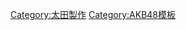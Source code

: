 {{Navbox
|bodyclass=hlist

| name   = 大島優子
| title  = [[大島優子|<font color="#ffffff">大島優子</font>]]
| titlestyle=background:#0047AB; color:white;  
| groupstyle=background:#B0C4DE; 
|group1 = {{center|連續劇}}
|list1 = 
*{{link-ja|小雞們的天使|ひよこたちの天使}}
*[[處女之路 (電視劇)|處女之路]]
*[[西洋骨董洋菓子店 (電視劇)|西洋骨董洋菓子店]]
*{{link-ja|東京庭院獨門獨戶|東京庭付き一戸建て}}
*{{link-ja|律師 一之瀬凛子|弁護士 一之瀬凛子}}系列
*{{link-ja|隨風飄舞的塑膠布|風に舞い上がるビニールシート}}
*[[馬路須加學園]]
*[[轉職必勝班]]
*[[靈能力者 小田霧響子的謊言]]
*[[來自櫻花的信 ～AKB48 各自的畢業故事～]]
*[[馬路須加學園2]]
*[[我無法戀愛的理由]]
*[[青蛙公主 (日本電視劇)|青蛙公主]]
*[[安堂机器人]]
*[[錢的戰爭 (日本電視劇)|錢的戰爭]]
*'''[[脫黑～不再當黑社會～]]'''
*[[東京白日夢女#連續劇|東京白日夢女]]
*[[緋紅 (電視劇)|緋紅]]
|group2 = {{center|單集電視劇}}
|list2 = 
*[[女人一代記#杉村春子|惡女的一生～和戲劇結婚的女演員 杉村春子的生涯～]]
*'''[[毛骨悚然撞鬼經驗|毛骨悚然撞鬼經驗 2010夏SP]] '''
*{{link-ja|黑板～與時代戰鬥的教師們 第1夜|ブラックボード〜時代と戦った教師たち〜}}
*'''[[世界奇妙物語|世界奇妙物語 2012秋SP]]'''
*'''[[So long ! (日本電視劇)|So long ! 第2夜]]'''
*{{link-ja|神的貝雷帽～手塚治虫的怪醫黑傑克創作秘辛|ブラック・ジャック創作秘話〜手塚治虫の仕事場から〜#テレビドラマ}}
*[[SPEC～零～]]
|group3= {{center|電影}}
|list3= 
*{{link-ja|大怪獸現身東京|大怪獣東京に現れる}}
*{{link-ja|千里眼（電影）|千里眼シリーズ#映像化作品|千里眼}}
*[[傳染歌]]
*[[櫻之園]]
*'''{{link-ja|TEKETEKE|テケテケ (映画)}}'''
*{{link-ja|銀色的雨|銀色の雨}}
*{{link-ja|澀谷 (電影)|渋谷 (映画)|澀谷}}
*{{link-ja|甜蜜小谎言|スイートリトルライズ}}
*{{link-ja|三角 (電影)|さんかく|三角}}
*[[黑金丑島君]]
*[[SPEC～結～|劇場版 SPEC〜結〜 漸ノ篇/爻ノ篇]]
*[[紙之月#電影|紙之月]]
*'''[[羅曼史 (2015年電影)|羅曼史]]'''
|group4= {{center|節目主持}} 
|list4= 
*{{link-ja|Woman On The Planet|ウーマン・オン・ザ・プラネット|-{Woman On The Planet}-}}
|group5= {{center|相關項目}}
|list5= 
*[[Not yet]]
*[[AKB48]]
*[[太田製作]]
*[[「為了誰」計劃]]
*[[AKB48殺人事件]] 
| belowstyle = background:#B0C4DE;
| below = 註：各項粗體字表「'''主演'''」
}}<noinclude>

{{DEFAULTSORT:Oshima Yuko}}
[[Category:太田製作]]
[[Category:AKB48模板]]
</noinclude>